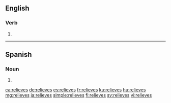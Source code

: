==English==

===Verb===
{{head|en}}

# {{en-third-person singular of|relieve}}

----

==Spanish==

===Noun===
{{head|es|noun form|g=m-p}}

# {{plural of|relieve|lang=es}}

[[ca:relieves]]
[[de:relieves]]
[[es:relieves]]
[[fr:relieves]]
[[ku:relieves]]
[[hu:relieves]]
[[mg:relieves]]
[[ja:relieves]]
[[simple:relieves]]
[[fi:relieves]]
[[sv:relieves]]
[[vi:relieves]]
